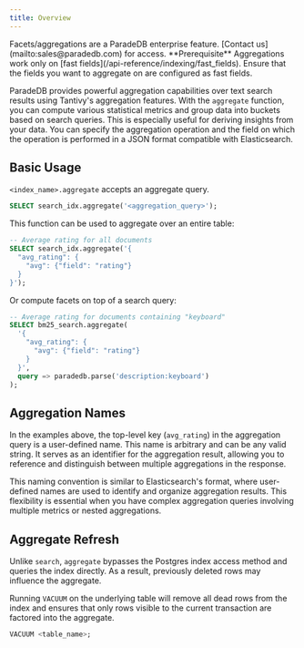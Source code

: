 ```yaml
---
title: Overview
---
```


<Info>
  Facets/aggregations are a ParadeDB enterprise feature. [Contact
  us](mailto:sales@paradedb.com) for access.
</Info>

<Note>
  **Prerequisite** Aggregations work only on [fast
  fields](/api-reference/indexing/fast_fields). Ensure that the fields you want
  to aggregate on are configured as fast fields.
</Note>

ParadeDB provides powerful aggregation capabilities over text search results using Tantivy's aggregation features. With the `aggregate` function, you can compute various statistical metrics and group data into buckets based on search queries. This is especially useful for deriving insights from your data.
You can specify the aggregation operation and the field on which the operation is performed in a JSON format compatible with Elasticsearch.

## Basic Usage

`<index_name>.aggregate` accepts an aggregate query.

```sql
SELECT search_idx.aggregate('<aggregation_query>');
```

This function can be used to aggregate over an entire table:

```sql
-- Average rating for all documents
SELECT search_idx.aggregate('{
  "avg_rating": {
    "avg": {"field": "rating"}
  }
}');
```

Or compute facets on top of a search query:

```sql
-- Average rating for documents containing "keyboard"
SELECT bm25_search.aggregate(
  '{
    "avg_rating": {
      "avg": {"field": "rating"}
    }
  }',
  query => paradedb.parse('description:keyboard')
);
```

## Aggregation Names

In the examples above, the top-level key (`avg_rating`) in the aggregation query is a user-defined name. This name is arbitrary and can be any valid string. It serves as an identifier for the aggregation result, allowing you to reference and distinguish between multiple aggregations in the response.

This naming convention is similar to Elasticsearch's format, where user-defined names are used to identify and organize aggregation results. This flexibility is essential when you have complex aggregation queries involving multiple metrics or nested aggregations.

## Aggregate Refresh

Unlike `search`, `aggregate` bypasses the Postgres index access method and queries the index directly. As a result, previously deleted rows may influence the aggregate.

Running `VACUUM` on the underlying table will remove all dead rows from the index and ensures that only rows visible to the current
transaction are factored into the aggregate.

```sql
VACUUM <table_name>;
```
